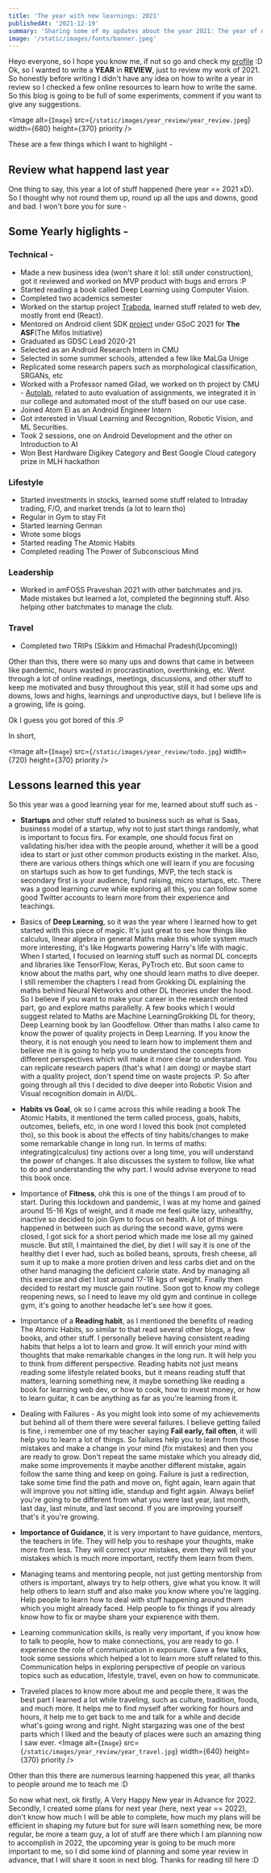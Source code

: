 ```yaml
---
title: 'The year with new learnings: 2021'
publishedAt: '2021-12-19'
summary: 'Sharing some of my updates about the year 2021: The year of new learnings'
image: '/static/images/fonts/banner.jpeg'
---
```


Heyo everyone, so I hope you know me, if not so go and check my [profile](https://iamsh4shank.me/) :D 
Ok, so I wanted to write a **YEAR** in **REVIEW**, just to review my work of 2021. So honestly before 
writing I didn't have any idea on how to write a year in review so I checked a few online resources to 
learn how to write the same. So this blog is going to be full of some experiments, comment if you want 
to give any suggestions.

<Image
  alt={`Image`}
  src={`/static/images/year_review/year_review.jpeg`}
  width={680}
  height={370}
  priority
/>  

These are a few things which I want to highlight - 

## Review what happend last year
One thing to say, this year a lot of stuff happened (here year == 2021 xD). So I thought why not round 
them up, round up all the ups and downs, good and bad. I won't bore you for sure -

## Some Yearly higlights - 

### Technical -

* Made a new business idea (won't share it lol: still under construction), got it reviewed and worked on MVP product with bugs and errors :P
* Started reading a book called Deep Learning using Computer Vision.
* Completed two academics semester
* Worked on the startup project [Traboda](https://traboda.com/), learned stuff related to web dev, mostly front end (React).
* Mentored on Android client SDK [project](https://summerofcode.withgoogle.com/archive/2021/projects/5246508378619904) under GSoC 2021 for **The ASF**(The Mifos Initiative)
* Graduated as GDSC Lead 2020-21
* Selected as an Android Research Intern in CMU
* Selected in some summer schools, attended a few like MaLGa Unige
* Replicated some research papers such as morphological classification, SRGANs, etc
* Worked with a Professor named Gilad, we worked on th project by CMU - [Autolab](https://autolabproject.com/), related to auto evaluation of assignments, we integrated it in our college and automated most of the stuff based on our use case. 
* Joined Atom EI as an Android Engineer Intern
* Got interested in Visual Learning and Recognition, Robotic Vision, and ML Securities.
* Took 2 sessions, one on Android Development and the other on Introduction to AI
* Won Best Hardware Digikey Category and Best Google Cloud category prize in MLH hackathon


### Lifestyle
* Started investments in stocks, learned some stuff related to Intraday trading, F/O, and market trends (a lot to learn tho)
* Regular in Gym to stay Fit
* Started learning German
* Wrote some blogs
* Started reading The Atomic Habits
* Completed reading The Power of Subconscious Mind

### Leadership 
* Worked in amFOSS Praveshan 2021 with other batchmates and jrs. Made mistakes but learned a lot, completed the beginning stuff. Also helping other batchmates to manage the club.

### Travel
* Completed two TRIPs (Sikkim and Himachal Pradesh(Upcoming))

Other than this, there were so many ups and downs that came in between like pandemic, hours wasted in procrastination, overthinking, etc. Went through a lot of online readings, meetings, 
discussions, and other stuff to keep me motivated and busy throughout this year, still it had some ups and downs, lows and highs, learnings and unproductive days, but I believe life is a growing, life is going. 

Ok I guess you got bored of this :P

In short, 

<Image
  alt={`Image`}
  src={`/static/images/year_review/todo.jpg`}
  width={720}
  height={370}
  priority
/>  
## Lessons learned this year

So this year was a good learning year for me, learned about stuff such as -

* **Startups** and other stuff related to business such as what is Saas, business model of a startup, why not to just start things randomly, what is important to focus firs. For example, one should focus first on validating his/her idea with the people around, whether it will
be a good idea to start or just other common products existing in the market. Also, there are various others things which one will learn if you are focusing on startups such as how to get fundings, MVP, the tech stack is secondary first is your audience, fund raising, micro startups, etc. There was a
good learning curve while exploring all this, you can follow some good Twitter accounts to learn more from their experience and teachings.


* Basics of **Deep Learning**, so it was the year where I learned how to get started with this piece of magic. It's just great to see how things like calculus, linear algebra in general Maths make this whole system much more interesting, it's like Hogwarts powering Harry's life with magic. When I started, I focused on learning stuff such as normal DL concepts
and libraries like TensorFlow, Keras, PyTroch etc. But soon came to know about the maths part, why one should learn maths to dive deeper. I still remember the chapters I read from Grokking DL explaining the maths behind Neural Networks and other DL theories under the hood.
So I believe if you want to make your career in the research oriented part, go and explore maths parallelly. A few books which I would suggest related to Maths are Machine LearningGrokking DL for theory, Deep Learning book by Ian Goodfellow. Other than maths I also came to know the power of quality projects in Deep Learning. If you know the theory, it is not enough you need to learn how to
implement them and believe me it is going to help you to understand the concepts from different perspectives which will make it more clear to understand. You can replicate research papers (that's what I am doing) or maybe start with a quality project, don't spend time on waste projects :P. So after going through all this I decided to dive deeper into Robotic Vision and Visual recognition domain in AI/DL.


* **Habits vs Goal**, ok so I came across this while reading a book The Atomic Habits, it mentioned the term called process, goals, habits, outcomes, beliefs, etc, in one word I loved this book (not completed tho), so this book is about the effects of tiny habits/changes to make some remarkable change in long run. In terms of maths: integrating(calculus) tiny actions over a long time, you will understand the power of changes. It also discusses the
system to follow, like what to do and understanding the why part. I would advise everyone to read this book once.


* Importance of **Fitness**, ohk this is one of the things I am proud of to start. During this lockdown and pandemic, I was at my home and gained around 15-16 Kgs of weight, and it made me feel quite lazy, unhealthy, inactive so decided to join Gym to focus on health. A lot of things happened in between such as during the second wave, gyms were closed, I got sick for a short period which made me lose all my gained muscle. But still, I maintained the diet, by diet I will say it 
is one of the healthy diet I ever had, such as boiled beans, sprouts, fresh cheese, all sum it up to make a more protien driven and less carbs diet and on the other hand managing the deficient calorie state. And by managing all this exercise and diet I lost around 17-18 kgs of weight. Finally then decided to restart my muscle gain routine. Soon got to know my college reopening news, so I need to leave my old gym and continue in college gym, it's going to another headache let's see how it goes.

* Importance of a **Reading habit**, as I mentioned the benefits of reading The Atomic Habits, so similar to that read several other blogs, a few books, and other stuff. I personally believe having consistent reading habits that helps a lot to learn and grow. It will enrich your mind with thoughts that make remarkable changes in the long run. It will help you to think from different perspective. Reading habits not just means reading some lifestyle related books, but it means reading stuff that matters, learning something new, it maybe something like
reading a book for learning web dev, or how to cook, how to invest money, or how to learn guitar, it can be anything as far as you're learning from it.
 
* Dealing with Failures - As you might look into some of my achievements but behind all of them there were several failures. I believe getting failed is fine, i remember one of my teacher saying **Fail early, fail often**, it will help you to learn a lot of things. So failures help you to learn from those mistakes and make a change in your mind (fix mistakes) and then you are ready to grow. Don't repeat the same mistake which you already did, make some improvements it maybe another different mistake, again follow the same thing and keep on going. Failure is just a redirection, take some time find the path and move on, fight again, learn again that will improve you not sitting idle, standup and fight again. Always belief you're going to be different from what you were last year, last month, last day, last minute, and last second. If you are improving yourself that's it you're growing.  

* **Importance of Guidance**, it is very important to have guidance, mentors, the teachers in life. They will help you to reshape your thoughts, make more from less. They will correct your mistakes, even they will tell your mistakes which is much more important, rectify them learn from them.

* Managing teams and mentoring people, not just getting mentorship from others is important, always try to help others, give what you know. It will help others to learn stuff and also make you know where you're lagging. Help people to learn how to deal with stuff happening around them which you might already faced. Help people to fix things if you already know how to fix or maybe share your expierence with them. 

* Learning communication skills, is really very important, if you know how to talk to people, how to make connections, you are ready to go. I experience the role of communication in exposure. Gave a few talks, took some sessions which helped a lot to learn more stuff related to this. Communication helps in exploring perspective of people on various topics such as education, lifestyle, travel, even on how to communicate.

* Traveled places to know more about me and people there, it was the best part I learned a lot while traveling, such as culture, tradition, foods, and much more. It helps me to find myself after working for hours and hours, it help me to get back to me and talk for a while and decide what's going wrong and right. Night stargazing was one of the best parts which I liked and the beauty of places were such an amazing thing I saw ever.
<Image
  alt={`Image`}
  src={`/static/images/year_review/year_travel.jpg`}
  width={640}
  height={370}
  priority
/>  

Other than this there are numerous learning happened this year, all thanks to people around me to teach me :D

So now what next, ok firstly, A Very Happy New year in Advance for 2022.  
Secondly, I created some plans for next year (here, next year == 2022), don't know how much I will be able to complete, how much my plans will be efficient in shaping my future but for sure will learn something new, 
be more regular, be more a team guy, a lot of stuff are there which I am planning now to accomplish in 2022, the upcoming year is going to be much more important to me, so I did some kind of planning and some year review in advance, that I will share it soon in next blog. Thanks for reading till here :D
